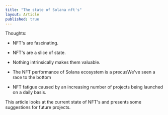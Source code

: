 ```yaml
---
title: "The state of Solana nft's"
layout: Article
published: true
---
```


Thoughts:

- NFT's are fascinating.

- NFT's are a slice of state.

- Nothing intrinsically makes them valuable.

- The NFT performance of Solana ecosystem is a precusWe've seen a race to the bottom

- NFT fatigue caused by an increasing number of projects being launched on a daily basis.

This article looks at the current state of NFT's and presents some suggestions for future projects.
